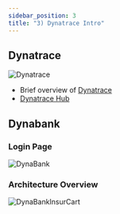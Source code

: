 ```yaml
---
sidebar_position: 3
title: "3) Dynatrace Intro"
---
```


## Dynatrace

![Dynatrace](/img/intro1.jpg)

- Brief overview of [Dynatrace](https://www.dynatrace.com/)
- [Dynatrace Hub](https://www.dynatrace.com/hub/)

## Dynabank

### Login Page

![DynaBank](/img/dynabank.jpg)

### Architecture Overview

![DynaBankInsurCart](/img/DynaBankInsuraCart.png)
